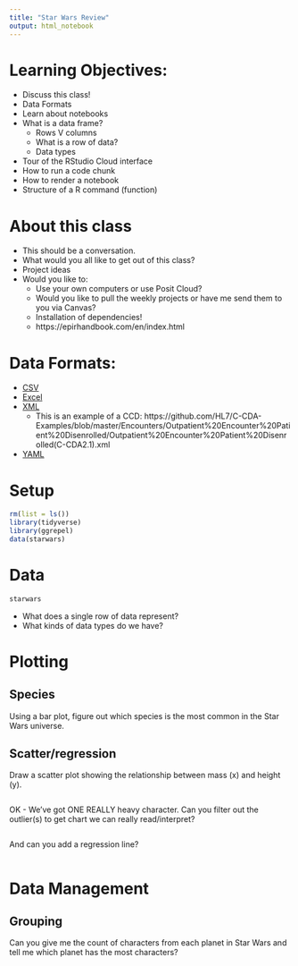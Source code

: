 ```yaml
---
title: "Star Wars Review"
output: html_notebook
---
```


# Learning Objectives:

- Discuss this class!
- Data Formats
- Learn about notebooks
- What is a data frame?
    - Rows V columns
    - What is a row of data?
    - Data types
- Tour of the RStudio Cloud interface
- How to run a code chunk
- How to render a notebook
- Structure of a R command (function)


# About this class

- This should be a conversation.
- What would you all like to get out of this class?
- Project ideas
- Would you like to:
  - Use your own computers or use Posit Cloud?
  - Would you like to pull the weekly projects or have me send them to you via Canvas?
  - Installation of dependencies!
  - https://epirhandbook.com/en/index.html


# Data Formats:

- [CSV](data/starwars.csv)
- [Excel](data/starwars.xlsx)
- [XML](data/starwars.xml)
  - This is an example of a CCD: https://github.com/HL7/C-CDA-Examples/blob/master/Encounters/Outpatient%20Encounter%20Patient%20Disenrolled/Outpatient%20Encounter%20Patient%20Disenrolled(C-CDA2.1).xml
- [YAML](data/starwars.yaml)


# Setup

```r
rm(list = ls())
library(tidyverse)
library(ggrepel)
data(starwars)
```



# Data

```r
starwars
```

- What does a single row of data represent?
- What kinds of data types do we have?



# Plotting

## Species

Using a bar plot, figure out which species is the most common in the Star Wars universe.


## Scatter/regression

Draw a scatter plot showing the relationship between mass (x) and height (y).

```r

```

OK - We've got ONE REALLY heavy character. Can you filter out the outlier(s) to
get chart we can really read/interpret? 

```r

```


And can you add a regression line?

```r

```

# Data Management

## Grouping

Can you give me the count of characters from each planet in Star Wars and tell
me which planet has the most characters?

```r

```